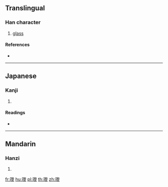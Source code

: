 {{character info/new}}
==Translingual==

===Han character===
{{Han char|rn=96|rad=玉|as=15|sn=19|four=|canj=MGHHE}}

# [[glass]]

====References====
* {{Han ref|kx=0744.320|dkj=21324|dj=1153.140|hdz=21145.030|uh=74C8|ud=29896}}

----

==Japanese==

===Kanji===
{{ja-kanji|grade=|rs=玉15}}

# {{defn|lang=ja|sort=玉15}}

====Readings====
* {{ja-readings|on=[[れい]] (rei), [[らい]] (rai), [[り]] (ri)|kun=|nanori=}}

----

==Mandarin==

===Hanzi===
{{cmn-hanzi|pin=[[lí]] ([[li2]])|wg=li<sup>2</sup>}}

# {{defn|lang=cmn|sort=玉15}}

[[fr:瓈]]
[[hu:瓈]]
[[pl:瓈]]
[[th:瓈]]
[[zh:瓈]]